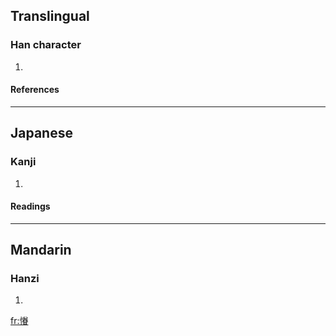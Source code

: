 ==Translingual==
===Han character===
{{Han char|rn=61|rad=心|as=11|sn=14|four=|canj=心火手山 (PFQU), X心火手山 (XPFQU)}}
# {{defn|Han|sort=心11}}
====References====
{{Han ref|kx=0401.120|dkj=11157|dj=0741.030|hdz=42347.010|uh=617B|ud=24955}}
----
==Japanese==
===Kanji===
{{ja-kanji|grade=|rs=心11}}
# {{defn|Japanese}} 
====Readings====
{{ja-readings|on=[[けん]] (ken)|kun=[[かえりみる]] (kaerimiru)}}
----
==Mandarin==
===Hanzi===
{{cmn-hanzi|pin=[[juàn]] (juan4)|wg=chüan<sup>4</sup>}}
# {{defn|Mandarin}}

[[fr:慻]]
